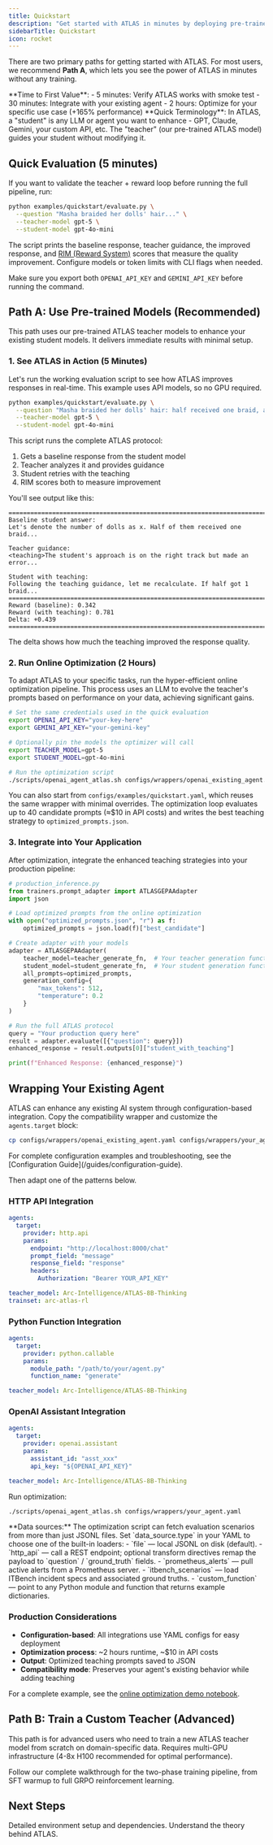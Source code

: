 ```yaml
---
title: Quickstart
description: "Get started with ATLAS in minutes by deploying pre-trained models or training your own."
sidebarTitle: Quickstart
icon: rocket
---
```


There are two primary paths for getting started with ATLAS. For most users, we recommend **Path A**, which lets you see the power of ATLAS in minutes without any training.

<Info>
**Time to First Value**:
- 5 minutes: Verify ATLAS works with smoke test
- 30 minutes: Integrate with your existing agent
- 2 hours: Optimize for your specific use case (+165% performance)
</Info>

<Note>
**Quick Terminology**: In ATLAS, a "student" is any LLM or agent you want to enhance - GPT, Claude, Gemini, your custom API, etc. The "teacher" (our pre-trained ATLAS model) guides your student without modifying it.
</Note>

## Quick Evaluation (5 minutes)

If you want to validate the teacher + reward loop before running the full pipeline, run:

```bash
python examples/quickstart/evaluate.py \
  --question "Masha braided her dolls' hair..." \
  --teacher-model gpt-5 \
  --student-model gpt-4o-mini
```

The script prints the baseline response, teacher guidance, the improved response, and [RIM (Reward System)](/concepts/reward-design) scores that measure the quality improvement. Configure models or token limits with CLI flags when needed.

Make sure you export both `OPENAI_API_KEY` and `GEMINI_API_KEY` before running the command.

## Path A: Use Pre-trained Models (Recommended)

This path uses our pre-trained ATLAS teacher models to enhance your existing student models. It delivers immediate results with minimal setup.

### 1. See ATLAS in Action (5 Minutes)

Let's run the working evaluation script to see how ATLAS improves responses in real-time. This example uses API models, so no GPU required.

```bash
python examples/quickstart/evaluate.py \
  --question "Masha braided her dolls' hair: half received one braid, a quarter received two, and the remaining quarter received four. She used 24 ribbons total. How many dolls does she have?" \
  --teacher-model gpt-5 \
  --student-model gpt-4o-mini
```

This script runs the complete ATLAS protocol:
1. Gets a baseline response from the student model
2. Teacher analyzes it and provides guidance
3. Student retries with the teaching
4. RIM scores both to measure improvement

You'll see output like this:

```
========================================================================
Baseline student answer:
Let's denote the number of dolls as x. Half of them received one braid...

Teacher guidance:
<teaching>The student's approach is on the right track but made an error...

Student with teaching:
Following the teaching guidance, let me recalculate. If half got 1 braid...
========================================================================
Reward (baseline): 0.342
Reward (with teaching): 0.781
Delta: +0.439
========================================================================
```

The delta shows how much the teaching improved the response quality.

### 2. Run Online Optimization (2 Hours)

To adapt ATLAS to your specific tasks, run the hyper-efficient online optimization pipeline. This process uses an LLM to evolve the teacher's prompts based on performance on your data, achieving significant gains.

```bash
# Set the same credentials used in the quick evaluation
export OPENAI_API_KEY="your-key-here"
export GEMINI_API_KEY="your-gemini-key"

# Optionally pin the models the optimizer will call
export TEACHER_MODEL=gpt-5
export STUDENT_MODEL=gpt-4o-mini

# Run the optimization script
./scripts/openai_agent_atlas.sh configs/wrappers/openai_existing_agent.yaml
```

You can also start from `configs/examples/quickstart.yaml`, which reuses the same wrapper with minimal overrides. The optimization loop evaluates up to 40 candidate prompts (≈$10 in API costs) and writes the best teaching strategy to `optimized_prompts.json`.

### 3. Integrate into Your Application

After optimization, integrate the enhanced teaching strategies into your production pipeline:

```python
# production_inference.py
from trainers.prompt_adapter import ATLASGEPAAdapter
import json

# Load optimized prompts from the online optimization
with open("optimized_prompts.json", "r") as f:
    optimized_prompts = json.load(f)["best_candidate"]

# Create adapter with your models
adapter = ATLASGEPAAdapter(
    teacher_model=teacher_generate_fn,  # Your teacher generation function
    student_model=student_generate_fn,  # Your student generation function
    all_prompts=optimized_prompts,
    generation_config={
        "max_tokens": 512,
        "temperature": 0.2
    }
)

# Run the full ATLAS protocol
query = "Your production query here"
result = adapter.evaluate([{"question": query}])
enhanced_response = result.outputs[0]["student_with_teaching"]

print(f"Enhanced Response: {enhanced_response}")
```

## Wrapping Your Existing Agent

ATLAS can enhance any existing AI system through configuration-based integration. Copy the compatibility wrapper and customize the `agents.target` block:

```bash
cp configs/wrappers/openai_existing_agent.yaml configs/wrappers/your_agent.yaml
```

<Info>
For complete configuration examples and troubleshooting, see the [Configuration Guide](/guides/configuration-guide).
</Info>

Then adapt one of the patterns below.

### HTTP API Integration

```yaml
agents:
  target:
    provider: http.api
    params:
      endpoint: "http://localhost:8000/chat"
      prompt_field: "message"
      response_field: "response"
      headers:
        Authorization: "Bearer YOUR_API_KEY"

teacher_model: Arc-Intelligence/ATLAS-8B-Thinking
trainset: arc-atlas-rl
```

### Python Function Integration

```yaml
agents:
  target:
    provider: python.callable
    params:
      module_path: "/path/to/your/agent.py"
      function_name: "generate"

teacher_model: Arc-Intelligence/ATLAS-8B-Thinking
```

### OpenAI Assistant Integration

```yaml
agents:
  target:
    provider: openai.assistant
    params:
      assistant_id: "asst_xxx"
      api_key: "${OPENAI_API_KEY}"

teacher_model: Arc-Intelligence/ATLAS-8B-Thinking
```

Run optimization:

```bash
./scripts/openai_agent_atlas.sh configs/wrappers/your_agent.yaml
```

<Info>
**Data sources:** The optimization script can fetch evaluation scenarios from more than just JSONL files. Set `data_source.type` in your YAML to choose one of the built-in loaders:
- `file` — local JSONL on disk (default).
- `http_api` — call a REST endpoint; optional transform directives remap the payload to `question` / `ground_truth` fields.
- `prometheus_alerts` — pull active alerts from a Prometheus server.
- `itbench_scenarios` — load ITBench incident specs and associated ground truths.
- `custom_function` — point to any Python module and function that returns example dictionaries.
</Info>

### Production Considerations

- **Configuration-based**: All integrations use YAML configs for easy deployment
- **Optimization process**: ~2 hours runtime, ~$10 in API costs
- **Output**: Optimized teaching prompts saved to JSON
- **Compatibility mode**: Preserves your agent's existing behavior while adding teaching

For a complete example, see the [online optimization demo notebook](https://github.com/Arc-Computer/ATLAS/blob/main/examples/online_optimization_demo.ipynb).


## Path B: Train a Custom Teacher (Advanced)

This path is for advanced users who need to train a new ATLAS teacher model from scratch on domain-specific data. Requires multi-GPU infrastructure (4-8x H100 recommended for optimal performance).

<Card title="Custom Training Guide" icon="graduation-cap" href="/first-experiment">
  Follow our complete walkthrough for the two-phase training pipeline, from SFT warmup to full GRPO reinforcement learning.
</Card>

## Next Steps

<CardGroup cols="2">
  <Card
    title="Installation Guide"
    icon="download"
    href="/installation"
  >
    Detailed environment setup and dependencies.
  </Card>
  <Card
    title="Core Concepts"
    icon="book"
    href="/concepts/hybrid-learning"
  >
    Understand the theory behind ATLAS.
  </Card>
</CardGroup>
